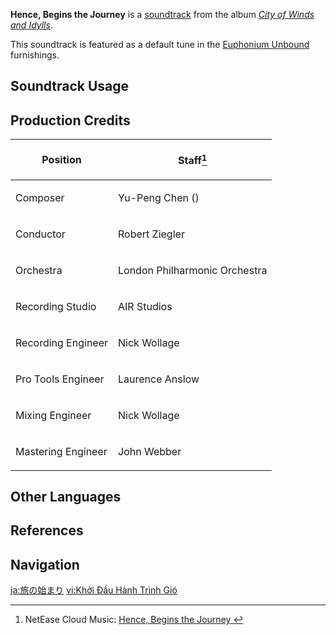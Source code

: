 {{Soundtrack Infobox
|image          = City of Winds and Idylls.png
|album          = City of Winds and Idylls
|disc           = 2
|number         = 27
|featured       =
|featured2      =
|featured3      =
|featured_disc  =
|featured_disc2 =
|featured_disc3 =
|youtube_id     = UvuD1Hfi_sw
|spotify_id     = 5HAYPIsU1adhWU0siVS82x
|previous       = Beckoning (Genshin Impact Main Theme Var.)
|next           = Dawn Winery Theme (City of Winds and Idylls)
}}
'''Hence, Begins the Journey''' is a [[soundtrack]] from the album ''[[City of Winds and Idylls]]''.

This soundtrack is featured as a default tune in the [[Euphonium Unbound]] furnishings.

==Soundtrack Usage==
{{Soundtrack Usage
|quest    = Bird's Eye View//cutscene and dialogue
|teapot   = 0
}}

==Production Credits==
{| class="wikitable"
! Position
! Staff<ref>NetEase Cloud Music: [https://music.163.com/#/song?id=1481390641 Hence, Begins the Journey {{zh|旅途的开始}}]</ref>
|-
! Composer
| Yu-Peng Chen ({{zh|陈致逸}})
|-
! Conductor
| Robert Ziegler
|-
! Orchestra
| London Philharmonic Orchestra
|-
! Recording Studio
| AIR Studios
|-
! Recording Engineer
| Nick Wollage
|-
! Pro Tools Engineer
| Laurence Anslow
|-
! Mixing Engineer
| Nick Wollage
|-
! Mastering Engineer
| John Webber
|}

==Other Languages==
{{Other Languages|nospan=ko,th
|en      = Hence, Begins the Journey
|zhs     = 旅途的开始
|zhs_rm  = Lǚtú de Kāishǐ
|zht     = 旅途的開始
|zht_rm  = Lǚtú de Kāishǐ
|zh_tl   = The Beginning of the Journey
|ja      = 旅の始まり
|ja_rm   = Tabi no Hajimari
|ja_tl   = The Beginning of the Journey
|ko      = Hence, Begins the Journey<ref name="Euph-Default">{{Ref/Furnishing|Euphonium Unbound|note=Default Soundtrack; Korean, Spanish, French, Russian, Thai, Vietnamese, German, Indonesian, Portuguese, Turkish, Italian}}</ref>
|es      = Hence, Begins the Journey<ref name="Euph-Default" />
|fr      = Hence, Begins the Journey<ref name="Euph-Default" />
|ru      = Hence, Begins the Journey<ref name="Euph-Default" />
|th      = Hence, Begins the Journey<ref name="Euph-Default" />
|vi      = Khởi Đầu Hành Trình<ref name="Euph-Default" />
|vi_tl   = 
|de      = Hence, Begins the Journey<ref name="Euph-Default" />
|id      = Hence, Begins the Journey<ref name="Euph-Default" />
|pt      = Hence, Begins the Journey<ref name="Euph-Default" />
|tr      = Hence, Begins the Journey<ref name="Euph-Default" />
|it      = Hence, Begins the Journey<ref name="Euph-Default" />
}}

==References==
{{Reflist}}

==Navigation==
{{Soundtrack Navbox|City of Winds and Idylls}}

[[ja:旅の始まり]]
[[vi:Khởi Đầu Hành Trình Gió]]